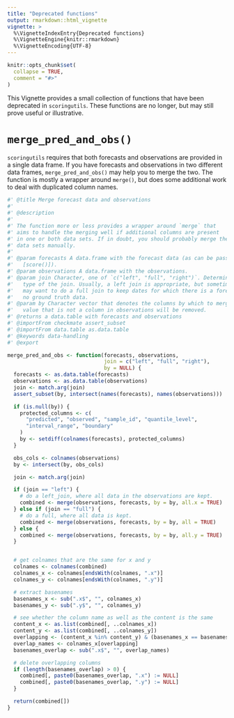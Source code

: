 ```yaml
---
title: "Deprecated functions"
output: rmarkdown::html_vignette
vignette: >
  %\VignetteIndexEntry{Deprecated functions}
  %\VignetteEngine{knitr::rmarkdown}
  %\VignetteEncoding{UTF-8}
---
```


```r
knitr::opts_chunk$set(
  collapse = TRUE,
  comment = "#>"
)
```

This Vignette provides a small collection of functions that have been deprecated in `scoringutils`. These functions are no longer, but may still prove useful or illustrative. 

# `merge_pred_and_obs()`

`scoringutils` requires that both forecasts and observations are provided in a single data frame. If you have forecasts and observations in two different data frames, `merge_pred_and_obs()` may help you to merge the two. The function is mostly a wrapper around `merge()`, but does some additional work to deal with duplicated column names.

```r
#' @title Merge forecast data and observations
#'
#' @description
#'
#' The function more or less provides a wrapper around `merge` that
#' aims to handle the merging well if additional columns are present
#' in one or both data sets. If in doubt, you should probably merge the
#' data sets manually.
#'
#' @param forecasts A data.frame with the forecast data (as can be passed to
#'   [score()]).
#' @param observations A data.frame with the observations.
#' @param join Character, one of `c("left", "full", "right")`. Determines the
#'   type of the join. Usually, a left join is appropriate, but sometimes you
#'   may want to do a full join to keep dates for which there is a forecast, but
#'   no ground truth data.
#' @param by Character vector that denotes the columns by which to merge. Any
#'   value that is not a column in observations will be removed.
#' @returns a data.table with forecasts and observations
#' @importFrom checkmate assert_subset
#' @importFrom data.table as.data.table
#' @keywords data-handling
#' @export

merge_pred_and_obs <- function(forecasts, observations,
                               join = c("left", "full", "right"),
                               by = NULL) {
  forecasts <- as.data.table(forecasts)
  observations <- as.data.table(observations)
  join <- match.arg(join)
  assert_subset(by, intersect(names(forecasts), names(observations)))

  if (is.null(by)) {
    protected_columns <- c(
      "predicted", "observed", "sample_id", "quantile_level",
      "interval_range", "boundary"
    )
    by <- setdiff(colnames(forecasts), protected_columns)
  }

  obs_cols <- colnames(observations)
  by <- intersect(by, obs_cols)

  join <- match.arg(join)

  if (join == "left") {
    # do a left_join, where all data in the observations are kept.
    combined <- merge(observations, forecasts, by = by, all.x = TRUE)
  } else if (join == "full") {
    # do a full, where all data is kept.
    combined <- merge(observations, forecasts, by = by, all = TRUE)
  } else {
    combined <- merge(observations, forecasts, by = by, all.y = TRUE)
  }


  # get colnames that are the same for x and y
  colnames <- colnames(combined)
  colnames_x <- colnames[endsWith(colnames, ".x")]
  colnames_y <- colnames[endsWith(colnames, ".y")]

  # extract basenames
  basenames_x <- sub(".x$", "", colnames_x)
  basenames_y <- sub(".y$", "", colnames_y)

  # see whether the column name as well as the content is the same
  content_x <- as.list(combined[, ..colnames_x])
  content_y <- as.list(combined[, ..colnames_y])
  overlapping <- (content_x %in% content_y) & (basenames_x == basenames_y)
  overlap_names <- colnames_x[overlapping]
  basenames_overlap <- sub(".x$", "", overlap_names)

  # delete overlapping columns
  if (length(basenames_overlap) > 0) {
    combined[, paste0(basenames_overlap, ".x") := NULL]
    combined[, paste0(basenames_overlap, ".y") := NULL]
  }

  return(combined[])
}
```
